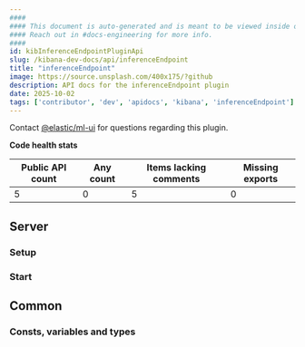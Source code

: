 ```yaml
---
####
#### This document is auto-generated and is meant to be viewed inside our experimental, new docs system.
#### Reach out in #docs-engineering for more info.
####
id: kibInferenceEndpointPluginApi
slug: /kibana-dev-docs/api/inferenceEndpoint
title: "inferenceEndpoint"
image: https://source.unsplash.com/400x175/?github
description: API docs for the inferenceEndpoint plugin
date: 2025-10-02
tags: ['contributor', 'dev', 'apidocs', 'kibana', 'inferenceEndpoint']
---
```




Contact [@elastic/ml-ui](https://github.com/orgs/elastic/teams/ml-ui) for questions regarding this plugin.

**Code health stats**

| Public API count  | Any count | Items lacking comments | Missing exports |
|-------------------|-----------|------------------------|-----------------|
| 5 | 0 | 5 | 0 |

## Server

### Setup
<DocDefinitionList data={[inferenceEndpointObj.server.setup]}/>

### Start
<DocDefinitionList data={[inferenceEndpointObj.server.start]}/>

## Common

### Consts, variables and types
<DocDefinitionList data={inferenceEndpointObj.common.misc}/>

